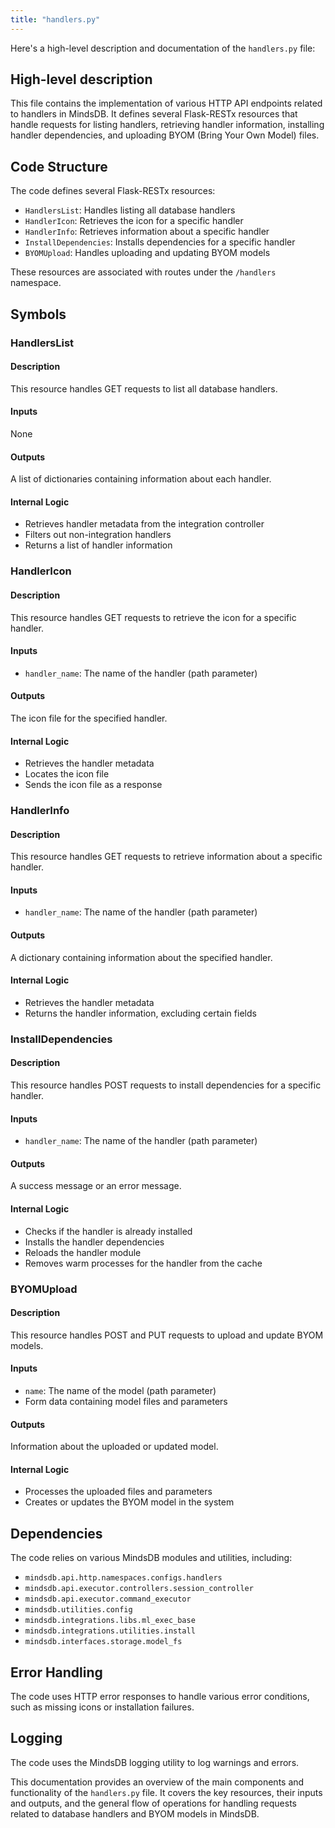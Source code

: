 ```yaml
---
title: "handlers.py"
---
```


Here's a high-level description and documentation of the `handlers.py` file:

## High-level description

This file contains the implementation of various HTTP API endpoints related to handlers in MindsDB. It defines several Flask-RESTx resources that handle requests for listing handlers, retrieving handler information, installing handler dependencies, and uploading BYOM (Bring Your Own Model) files.

## Code Structure

The code defines several Flask-RESTx resources:
- `HandlersList`: Handles listing all database handlers
- `HandlerIcon`: Retrieves the icon for a specific handler
- `HandlerInfo`: Retrieves information about a specific handler
- `InstallDependencies`: Installs dependencies for a specific handler
- `BYOMUpload`: Handles uploading and updating BYOM models

These resources are associated with routes under the `/handlers` namespace.

## Symbols

### HandlersList
#### Description
This resource handles GET requests to list all database handlers.

#### Inputs
None

#### Outputs
A list of dictionaries containing information about each handler.

#### Internal Logic
- Retrieves handler metadata from the integration controller
- Filters out non-integration handlers
- Returns a list of handler information

### HandlerIcon
#### Description
This resource handles GET requests to retrieve the icon for a specific handler.

#### Inputs
- `handler_name`: The name of the handler (path parameter)

#### Outputs
The icon file for the specified handler.

#### Internal Logic
- Retrieves the handler metadata
- Locates the icon file
- Sends the icon file as a response

### HandlerInfo
#### Description
This resource handles GET requests to retrieve information about a specific handler.

#### Inputs
- `handler_name`: The name of the handler (path parameter)

#### Outputs
A dictionary containing information about the specified handler.

#### Internal Logic
- Retrieves the handler metadata
- Returns the handler information, excluding certain fields

### InstallDependencies
#### Description
This resource handles POST requests to install dependencies for a specific handler.

#### Inputs
- `handler_name`: The name of the handler (path parameter)

#### Outputs
A success message or an error message.

#### Internal Logic
- Checks if the handler is already installed
- Installs the handler dependencies
- Reloads the handler module
- Removes warm processes for the handler from the cache

### BYOMUpload
#### Description
This resource handles POST and PUT requests to upload and update BYOM models.

#### Inputs
- `name`: The name of the model (path parameter)
- Form data containing model files and parameters

#### Outputs
Information about the uploaded or updated model.

#### Internal Logic
- Processes the uploaded files and parameters
- Creates or updates the BYOM model in the system

## Dependencies
The code relies on various MindsDB modules and utilities, including:
- `mindsdb.api.http.namespaces.configs.handlers`
- `mindsdb.api.executor.controllers.session_controller`
- `mindsdb.api.executor.command_executor`
- `mindsdb.utilities.config`
- `mindsdb.integrations.libs.ml_exec_base`
- `mindsdb.integrations.utilities.install`
- `mindsdb.interfaces.storage.model_fs`

## Error Handling
The code uses HTTP error responses to handle various error conditions, such as missing icons or installation failures.

## Logging
The code uses the MindsDB logging utility to log warnings and errors.

This documentation provides an overview of the main components and functionality of the `handlers.py` file. It covers the key resources, their inputs and outputs, and the general flow of operations for handling requests related to database handlers and BYOM models in MindsDB.